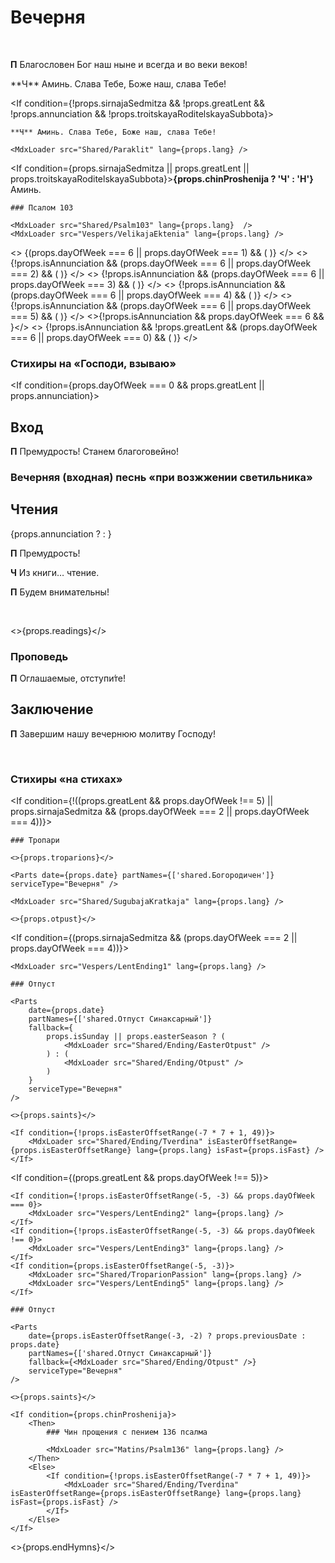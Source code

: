 

<span id="nachalo" />

# Вечерня

<br />

**П** Благословен Бог наш ныне и всегда и во веки веков!

<If condition={props.annunciation}>
    **Ч** Аминь. Слава Тебе, Боже наш, слава Тебе!
    <MdxLoader src="Shared/Paraklit" lang={props.lang} />
    <MdxLoader src="Shared/ObichnoeNachalo" lang={props.lang} />
    <MdxLoader src="Vespers/Psalm103" lang={props.lang} chitaetsa />
    <MdxLoader src="Vespers/VelikajaEktenia" lang={props.lang} />
</If>

<If condition={!props.sirnajaSedmitza && !props.greatLent && !props.annunciation && !props.troitskayaRoditelskayaSubbota}>

    **Ч** Аминь. Слава Тебе, Боже наш, слава Тебе!

    <MdxLoader src="Shared/Paraklit" lang={props.lang} />

</If>

<If condition={props.sirnajaSedmitza || props.greatLent || props.troitskayaRoditelskayaSubbota}>**{props.chinProshenija ? 'Ч' : 'Н'}** Аминь.</If>

<If condition={props.chinProshenija}>
    <MdxLoader src="Shared/Pridite3" lang={props.lang}  />

    ### Псалом 103

    <MdxLoader src="Shared/Psalm103" lang={props.lang}  />
    <MdxLoader src="Vespers/VelikajaEktenia" lang={props.lang} />

</If>

<>
    {(props.dayOfWeek === 6 || props.dayOfWeek === 1) && (
        <MdxLoader src="Vespers/Prayer1" lang={props.lang} />
    )}
</>
<>
    {!props.isAnnunciation && (props.dayOfWeek === 6 || props.dayOfWeek === 2) && (
        <MdxLoader src="Vespers/Prayer2" lang={props.lang} />
    )}
</>
<>
    {!props.isAnnunciation && (props.dayOfWeek === 6 || props.dayOfWeek === 3) && (
        <MdxLoader src="Vespers/Prayer3" lang={props.lang} />
    )}
</>
<>
    {!props.isAnnunciation && (props.dayOfWeek === 6 || props.dayOfWeek === 4) && (
        <MdxLoader src="Vespers/Prayer4" lang={props.lang} />
    )}
</>
<>
    {!props.isAnnunciation && (props.dayOfWeek === 6 || props.dayOfWeek === 5) && (
        <MdxLoader src="Vespers/Prayer5" lang={props.lang} />
    )}
</>
<>{!props.isAnnunciation && props.dayOfWeek === 6 && <MdxLoader src="Vespers/Prayer6" lang={props.lang} />}</>
<>
    {!props.isAnnunciation && !props.greatLent && (props.dayOfWeek === 6 || props.dayOfWeek === 0) && (
        <MdxLoader src="Vespers/Prayer7" lang={props.lang} />
    )}
</>

<MdxLoader src="Vespers/Prayer8" lang={props.lang} />

<MdxLoader src="Vespers/VecherniePsalmi" lang={props.lang} />

### Стихиры на «Господи, взываю»

<StihiriNaGV day={props.day} date={props.date} />
<span id="vhod" />

<If condition={props.dayOfWeek === 0 && props.greatLent || props.annunciation}>

## Вход

**П** Премудрость! Станем благоговейно!

</If>

### Вечерняя (входная) песнь «при возжжении светильника»

<MdxLoader src="Vespers/JasniSvet" lang={props.lang} />

## Чтения

{props.annunciation ? <DefatulProkimen date={props.date}/> : <Prokimens date={props.date} />}

<span id="reading" />

<If condition={!props.isEasterOffsetRange(-6)}>

**П** Премудрость!

**Ч** Из книги… чтение.

**П** Будем внимательны!

</If>

<br />

<>{props.readings}</>

### Проповедь

<MdxLoader src="Shared/EkteniaOglash" lang={props.lang} />
<MdxLoader src="Vespers/PrayerKatekhumens" lang={props.lang} />

**П** Оглашаемые, отступи́те!

<MdxLoader src="Vespers/Udostoi" lang={props.lang} lent />

## Заключение

**П** Завершим нашу вечернюю молитву Господу!

<MdxLoader src="Vespers/Prayer9" lang={props.lang} />
<br />
<MdxLoader src="Vespers/PrayerGlavopriklonnaja" lang={props.lang} />

### Стихиры «на стихах»

<StihiriNaStihah day={props.day} date={props.date} />
<MdxLoader src="Vespers/PrayerSimeona" lang={props.lang} lent />
<MdxLoader src="Shared/STrisvatogo" lang={props.lang} />

<If condition={!((props.greatLent && props.dayOfWeek !== 5) || props.sirnajaSedmitza && (props.dayOfWeek === 2 || props.dayOfWeek === 4))}>

    ### Тропари

    <>{props.troparions}</>

    <Parts date={props.date} partNames={['shared.Богородичен']} serviceType="Вечерня" />

    <MdxLoader src="Shared/SugubajaKratkaja" lang={props.lang} />

    <>{props.otpust}</>

</If>

<If condition={(props.sirnajaSedmitza && (props.dayOfWeek === 2 || props.dayOfWeek === 4))}>

    <MdxLoader src="Vespers/LentEnding1" lang={props.lang} />

    ### Отпуст

    <Parts
        date={props.date}
        partNames={['shared.Отпуст Синаксарный']}
        fallback={
            props.isSunday || props.easterSeason ? (
                <MdxLoader src="Shared/Ending/EasterOtpust" />
            ) : (
                <MdxLoader src="Shared/Ending/Otpust" />
            )
        }
        serviceType="Вечерня"
    />

    <>{props.saints}</>

    <If condition={!props.isEasterOffsetRange(-7 * 7 + 1, 49)}>
        <MdxLoader src="Shared/Ending/Tverdina" isEasterOffsetRange={props.isEasterOffsetRange} lang={props.lang} isFast={props.isFast} />
    </If>
</If>

<If condition={(props.greatLent && props.dayOfWeek !== 5)}>

    <If condition={!props.isEasterOffsetRange(-5, -3) && props.dayOfWeek === 0}>
        <MdxLoader src="Vespers/LentEnding2" lang={props.lang} />
    </If>
    <If condition={!props.isEasterOffsetRange(-5, -3) && props.dayOfWeek !== 0}>
        <MdxLoader src="Vespers/LentEnding3" lang={props.lang} />
    </If>
    <If condition={props.isEasterOffsetRange(-5, -3)}>
        <MdxLoader src="Shared/TroparionPassion" lang={props.lang} />
        <MdxLoader src="Vespers/LentEnding5" lang={props.lang} />
    </If>

    ### Отпуст

    <Parts
        date={props.isEasterOffsetRange(-3, -2) ? props.previousDate : props.date}
        partNames={['shared.Отпуст Синаксарный']}
        fallback={<MdxLoader src="Shared/Ending/Otpust" />}
        serviceType="Вечерня"
    />

    <>{props.saints}</>

    <If condition={props.chinProshenija}>
        <Then>
            ### Чин прощения с пением 136 псалма

            <MdxLoader src="Matins/Psalm136" lang={props.lang} />
        </Then>
        <Else>
            <If condition={!props.isEasterOffsetRange(-7 * 7 + 1, 49)}>
                <MdxLoader src="Shared/Ending/Tverdina" isEasterOffsetRange={props.isEasterOffsetRange} lang={props.lang} isFast={props.isFast} />
            </If>
        </Else>
    </If>

</If>

<>{props.endHymns}</>
